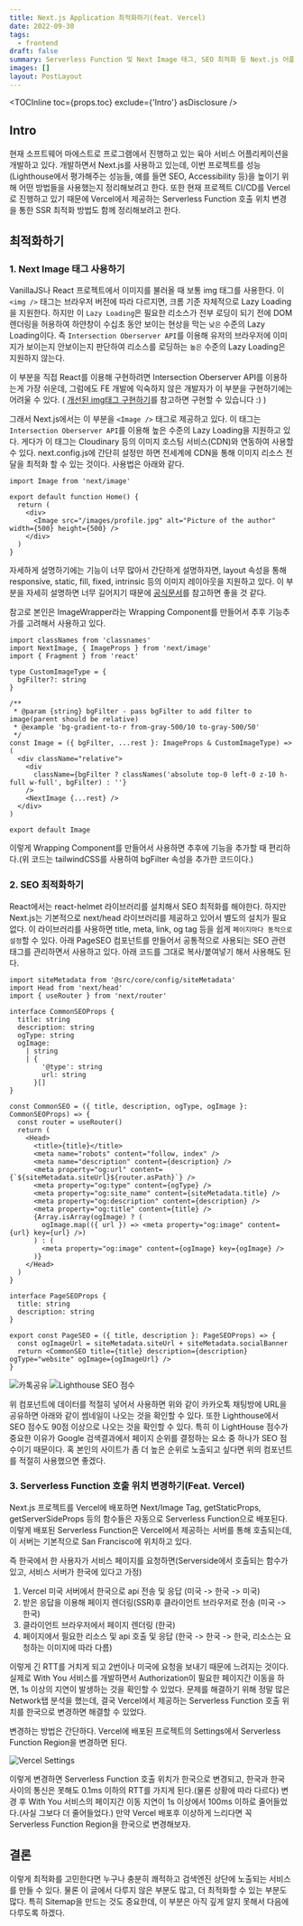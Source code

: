 ```yaml
---
title: Next.js Application 최적화하기(feat. Vercel)
date: 2022-09-30
tags:
  - frontend
draft: false
summary: Serverless Function 및 Next Image 태그, SEO 최적화 등 Next.js 어플리케이션 최적화 방법을 알아봅니다.
images: []
layout: PostLayout
---
```


<TOCInline toc={props.toc} exclude={'Intro'} asDisclosure />

## Intro

현재 소프트웨어 마에스트로 프로그램에서 진행하고 있는 육아 서비스 어플리케이션을 개발하고 있다.
개발하면서 Next.js를 사용하고 있는데, 이번 프로젝트를 성능(Lighthouse에서 평가해주는 성능들, 예를 들면 SEO, Accessibility 등)을 높이기 위해 어떤 방법들을 사용했는지 정리해보려고 한다.
또한 현재 프로젝트 CI/CD를 Vercel로 진행하고 있기 때문에 Vercel에서 제공하는 Serverless Function 호출 위치 변경을 통한 SSR 최적화 방법도 함께 정리해보려고 한다.

## 최적화하기

### 1. Next Image 태그 사용하기

VanillaJS나 React 프로젝트에서 이미지를 불러올 때 보통 img 태그를 사용한다.
이 `<img />` 태그는 브라우저 버전에 따라 다르지면, 크롬 기준 자체적으로 Lazy Loading을 지원한다.
하지만 이 `Lazy Loading`은 필요한 리소스가 전부 로딩이 되기 전에 DOM 렌더링을 허용하여 하얀창이 수십초 동안 보이는 현상을 막는 `낮은` 수준의 Lazy Loading이다.
즉 `Intersection Oberserver API`를 이용해 유저의 브라우저에 이미지가 보이는지 안보이는지 판단하여 리소스를 로딩하는 `높은` 수준의 Lazy Loading은 지원하지 않는다.

이 부분을 직접 React를 이용해 구현하려면 Intersection Oberserver API를 이용하는게 가장 쉬운데, 그럼에도 FE 개발에 익숙하지 않은 개발자가 이 부분을 구현하기에는 어려울 수 있다.
( [개선된 img태그 구현하기](https://woody-morgan.github.io/blog/reactjs/implement-reflow-prevented-lazy-loading-image-component)를 참고하면 구현할 수 있습니다 :) )

그래서 Next.js에서는 이 부분을 `<Image />` 태그로 제공하고 있다. 이 태그는 `Intersection Oberserver API`를 이용해 높은 수준의 Lazy Loading을 지원하고 있다.
게다가 이 태그는 Cloudinary 등의 이미지 호스팅 서비스(CDN)와 연동하여 사용할 수 있다. next.config.js에 간단히 설정만 하면 전세계에 CDN을 통해
이미지 리소스 전달을 최적화 할 수 있는 것이다. 사용법은 아래와 같다.

```tsx
import Image from 'next/image'

export default function Home() {
  return (
    <div>
      <Image src="/images/profile.jpg" alt="Picture of the author" width={500} height={500} />
    </div>
  )
}
```

자세하게 설명하기에는 기능이 너무 많아서 간단하게 설명하자면, layout 속성을 통해 responsive, static, fill, fixed, intrinsic 등의 이미지 레이아웃을 지원하고 있다.
이 부분을 자세히 설명하면 너무 길어지기 때문에 [공식문서](https://nextjs.org/docs/api-reference/next/image)를 참고하면 좋을 것 같다.

참고로 본인은 ImageWrapper라는 Wrapping Component를 만들어서 추후 기능추가를 고려해서 사용하고 있다.

```tsx
import classNames from 'classnames'
import NextImage, { ImageProps } from 'next/image'
import { Fragment } from 'react'

type CustomImageType = {
  bgFilter?: string
}

/**
 * @param {string} bgFilter - pass bgFilter to add filter to image(parent should be relative)
 * @example 'bg-gradient-to-r from-gray-500/10 to-gray-500/50'
 */
const Image = ({ bgFilter, ...rest }: ImageProps & CustomImageType) => (
  <div className="relative">
    <div
      className={bgFilter ? classNames('absolute top-0 left-0 z-10 h-full w-full', bgFilter) : ''}
    />
    <NextImage {...rest} />
  </div>
)

export default Image
```

이렇게 Wrapping Component를 만들어서 사용하면 추후에 기능을 추가할 때 편리하다.(위 코드는 tailwindCSS를 사용하여 bgFilter 속성을 추가한 코드이다.)

### 2. SEO 최적화하기

React에서는 react-helmet 라이브러리를 설치해서 SEO 최적화를 해야한다. 하지만 Next.js는 기본적으로 next/head 라이브러리를 제공하고 있어서 별도의 설치가 필요없다.
이 라이브러리를 사용하면 title, meta, link, og tag 등을 쉽게 `페이지마다 동적으로 설정`할 수 있다. 아래 PageSEO 컴포넌트를 만들어서 공통적으로 사용되는 SEO 관련 태그를
관리하면서 사용하고 있다. 아래 코드를 그대로 복사/붙여넣기 해서 사용해도 된다.

```tsx
import siteMetadata from '@src/core/config/siteMetadata'
import Head from 'next/head'
import { useRouter } from 'next/router'

interface CommonSEOProps {
  title: string
  description: string
  ogType: string
  ogImage:
    | string
    | {
        '@type': string
        url: string
      }[]
}

const CommonSEO = ({ title, description, ogType, ogImage }: CommonSEOProps) => {
  const router = useRouter()
  return (
    <Head>
      <title>{title}</title>
      <meta name="robots" content="follow, index" />
      <meta name="description" content={description} />
      <meta property="og:url" content={`${siteMetadata.siteUrl}${router.asPath}`} />
      <meta property="og:type" content={ogType} />
      <meta property="og:site_name" content={siteMetadata.title} />
      <meta property="og:description" content={description} />
      <meta property="og:title" content={title} />
      {Array.isArray(ogImage) ? (
        ogImage.map(({ url }) => <meta property="og:image" content={url} key={url} />)
      ) : (
        <meta property="og:image" content={ogImage} key={ogImage} />
      )}
    </Head>
  )
}

interface PageSEOProps {
  title: string
  description: string
}

export const PageSEO = ({ title, description }: PageSEOProps) => {
  const ogImageUrl = siteMetadata.siteUrl + siteMetadata.socialBanner
  return <CommonSEO title={title} description={description} ogType="website" ogImage={ogImageUrl} />
}
```

![카톡공유](https://d.pr/i/BHsRcm.png)
![Lighthouse SEO 점수](https://d.pr/i/r2821M.png)

위 컴포넌트에 데이터를 적절히 넣어서 사용하면 위와 같이 카카오톡 채팅방에 URL을 공유하면 아래와 같이 썸네일이 나오는 것을 확인할 수 있다.
또한 Lighthouse에서 SEO 점수도 90점 이상으로 나오는 것을 확인할 수 있다. 특히 이 LightHouse 점수가 중요한 이유가 Google 검색결과에서
페이지 순위를 결정하는 요소 중 하나가 SEO 점수이기 때문이다. 혹 본인의 사이트가 좀 더 높은 순위로 노출되고 싶다면 위의 컴포넌트를 적절히 사용했으면 좋겠다.

### 3. Serverless Function 호출 위치 변경하기(Feat. Vercel)

Next.js 프로젝트를 Vercel에 배포하면 Next/Image Tag, getStaticProps, getServerSideProps 등의 함수들은 자동으로 Serverless Function으로 배포된다.
이렇게 배포된 Serverless Function은 Vercel에서 제공하는 서버를 통해 호출되는데, 이 서버는 기본적으로 San Francisco에 위치하고 있다.

즉 한국에서 한 사용자가 서비스 페이지를 요청하면(Serverside에서 호출되는 함수가 있고, 서비스 서버가 한국에 있다고 가정)

1. Vercel 미국 서버에서 한국으로 api 전송 및 응답 (미국 -> 한국 -> 미국)
2. 받은 응답을 이용해 페이지 렌더링(SSR)후 클라이언트 브라우저로 전송 (미국 -> 한국)
3. 클라이언트 브라우저에서 페이지 렌더링 (한국)
4. 페이지에서 필요한 리소스 및 api 호출 및 응답 (한국 -> 한국 -> 한국, 리소스는 요청하는 이미지에 따라 다름)

이렇게 긴 RTT를 거치게 되고 2번이나 미국에 요청을 보내기 때문에 느려지는 것이다. 실제로 With You 서비스를 개발하면서
Authorization이 필요한 페이지간 이동을 하면, 1s 이상의 지연이 발생하는 것을 확인할 수 있었다. 문제를 해결하기 위해
정말 많은 Network탭 분석을 했는데, 결국 Vercel에서 제공하는 Serverless Function 호출 위치를 한국으로 변경하면 해결할 수 있었다.

변경하는 방법은 간단하다. Vercel에 배포된 프로젝트의 Settings에서 Serverless Function Region을 변경하면 된다.

![Vercel Settings](https://d.pr/i/9nFwQK.png)

이렇게 변경하면 Serverless Function 호출 위치가 한국으로 변경되고, 한국과 한국 사이의 통신은 못해도 0.1ms 이하의 RTT를 가지게 된다.(물론 상황에 따라 다르다)
변경 후 With You 서비스의 페이지간 이동 지연이 1s 이상에서 100ms 이하로 줄어들었다.(사실 그보다 더 줄어들었다.) 만약 Vercel 배포후 이상하게 느리다면
꼭 Serverless Function Region을 한국으로 변경해보자.

## 결론

이렇게 최적화를 고민한다면 누구나 충분히 쾌적하고 검색엔진 상단에 노출되는 서비스를 만들 수 있다. 물론 이 글에서 다루지 않은 부분도 많고, 더 최적화할 수 있는 부분도 많다.
특히 Sitemap을 만드는 것도 중요한데, 이 부분은 아직 깊게 알지 못해서 다음에 다루도록 하겠다.
